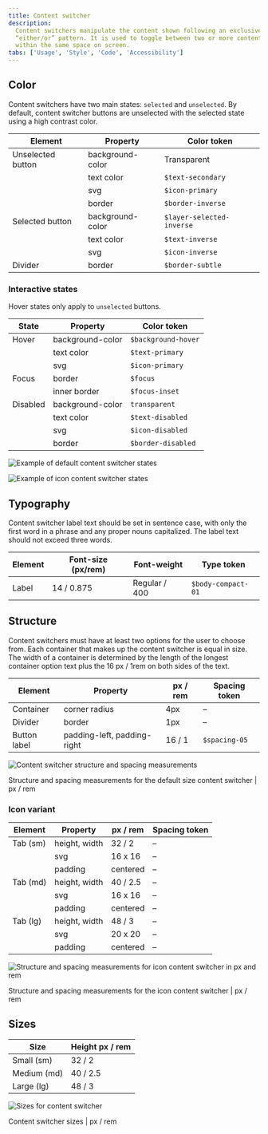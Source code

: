 ```yaml
---
title: Content switcher
description:
  Content switchers manipulate the content shown following an exclusive or
  “either/or” pattern. It is used to toggle between two or more content sections
  within the same space on screen.
tabs: ['Usage', 'Style', 'Code', 'Accessibility']
---
```


## Color

Content switchers have two main states: `selected` and `unselected`. By default,
content switcher buttons are unselected with the selected state using a high
contrast color.

| Element           | Property         | Color token               |
| ----------------- | ---------------- | ------------------------- |
| Unselected button | background-color | Transparent               |
|                   | text color       | `$text-secondary`         |
|                   | svg              | `$icon-primary`           |
|                   | border           | `$border-inverse`         |
| Selected button   | background-color | `$layer-selected-inverse` |
|                   | text color       | `$text-inverse`           |
|                   | svg              | `$icon-inverse`           |
| Divider           | border           | `$border-subtle`          |

### Interactive states

Hover states only apply to `unselected` buttons.

| State    | Property         | Color token         |
| -------- | ---------------- | ------------------- |
| Hover    | background-color | `$background-hover` |
|          | text color       | `$text-primary`     |
|          | svg              | `$icon-primary`     |
| Focus    | border           | `$focus`            |
|          | inner border     | `$focus-inset`      |
| Disabled | background-color | `transparent`       |
|          | text color       | `$text-disabled`    |
|          | svg              | `$icon-disabled`    |
|          | border           | `$border-disabled`  |

<Row>
<Column colLg={8}>

<Tabs>

<Tab label="Default">

![Example of default content switcher states](images/content-switcher-style-color.png)

</Tab>

<Tab label="Icon">

![Example of icon content switcher states](images/content-switcher-style-color-icon.png)

</Tab>

</Tabs>

</Column>
</Row>

## Typography

Content switcher label text should be set in sentence case, with only the first
word in a phrase and any proper nouns capitalized. The label text should not
exceed three words.

| Element | Font-size (px/rem) | Font-weight   | Type token         |
| ------- | ------------------ | ------------- | ------------------ |
| Label   | 14 / 0.875         | Regular / 400 | `$body-compact-01` |

## Structure

Content switchers must have at least two options for the user to choose from.
Each container that makes up the content switcher is equal in size. The width of
a container is determined by the length of the longest container option text
plus the 16 px / 1rem on both sides of the text.

| Element      | Property                    | px / rem | Spacing token |
| ------------ | --------------------------- | -------- | ------------- |
| Container    | corner radius               | 4px      | –             |
| Divider      | border                      | 1px      | –             |
| Button label | padding-left, padding-right | 16 / 1   | `$spacing-05` |

<div className="image--fixed">

![Content switcher structure and spacing measurements](images/content-switcher-style-1.png)

</div>

<Caption>
  Structure and spacing measurements for the default size content switcher | px
  / rem
</Caption>

### Icon variant

| Element  | Property      | px / rem | Spacing token |
| -------- | ------------- | -------- | ------------- |
| Tab (sm) | height, width | 32 / 2   | –             |
|          | svg           | 16 x 16  | –             |
|          | padding       | centered | –             |
| Tab (md) | height, width | 40 / 2.5 | –             |
|          | svg           | 16 x 16  | –             |
|          | padding       | centered | –             |
| Tab (lg) | height, width | 48 / 3   | –             |
|          | svg           | 20 x 20  | –             |
|          | padding       | centered | –             |

<div className="image--fixed">

![Structure and spacing measurements for icon content switcher in px and rem](images/content-switcher-style-4.png)

</div>

<Caption>
  Structure and spacing measurements for the icon content switcher | px / rem
</Caption>

## Sizes

| Size        | Height px / rem |
| ----------- | --------------- |
| Small (sm)  | 32 / 2          |
| Medium (md) | 40 / 2.5        |
| Large (lg)  | 48 / 3          |

<div className="image--fixed">

![Sizes for content switcher](images/content-switcher-style-size.png)

</div>

<Caption>Content switcher sizes | px / rem</Caption>

